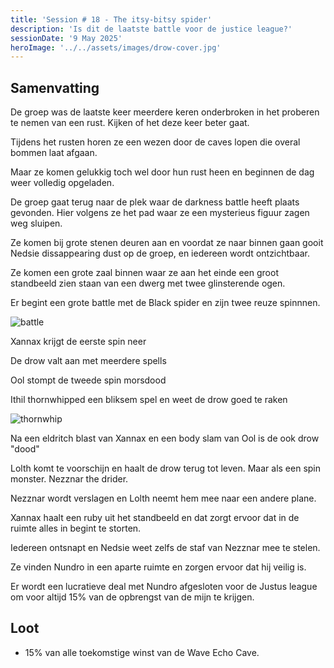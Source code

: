 ```yaml
---
title: 'Session # 18 - The itsy-bitsy spider'
description: 'Is dit de laatste battle voor de justice league?'
sessionDate: '9 May 2025'
heroImage: '../../assets/images/drow-cover.jpg'
---
```




## Samenvatting

De groep was de laatste keer meerdere keren onderbroken in het proberen te nemen van een rust.
Kijken of het deze keer beter gaat.

Tijdens het rusten horen ze een wezen door de caves lopen die overal bommen laat afgaan.

Maar ze komen gelukkig toch wel door hun rust heen en beginnen de dag weer volledig opgeladen.

De groep gaat terug naar de plek waar de darkness battle heeft plaats gevonden. Hier volgens ze het pad waar ze een mysterieus figuur zagen weg sluipen.

Ze komen bij grote stenen deuren aan en voordat ze naar binnen gaan gooit Nedsie dissappearing dust op de groep, en iedereen wordt ontzichtbaar.

Ze komen een grote zaal binnen waar ze aan het einde een groot standbeeld zien staan van een dwerg met twee glinsterende ogen.

Er begint een grote battle met de Black spider en zijn twee reuze spinnnen.

<Image src={battle} alt="battle" />

Xannax krijgt de eerste spin neer

De drow valt aan met meerdere spells

Ool stompt de tweede spin morsdood

Ithil thornwhipped een bliksem spel en weet de drow goed te raken

<Image src={thornwhip} alt="thornwhip" />

Na een eldritch blast van Xannax en een body slam van Ool is de ook drow "dood"

Lolth komt te voorschijn en haalt de drow terug tot leven. Maar als een spin monster. Nezznar the drider.

Nezznar wordt verslagen en Lolth neemt hem mee naar een andere plane.

Xannax haalt een ruby uit het standbeeld en dat zorgt ervoor dat in de ruimte alles in begint te storten.

Iedereen ontsnapt en Nedsie weet zelfs de staf van Nezznar mee te stelen.

Ze vinden Nundro in een aparte ruimte en zorgen ervoor dat hij veilig is.

Er wordt een lucratieve deal met Nundro afgesloten voor de Justus league om voor altijd 15% van de opbrengst van de mijn te krijgen.

## Loot

- 15% van alle toekomstige winst van de Wave Echo Cave.
